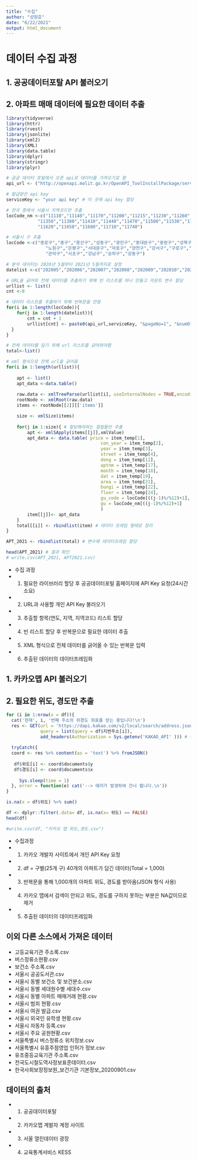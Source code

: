 ```yaml
---
title: "수집"
author: "성원호"
date: "6/22/2021"
output: html_document
---
```


# 데이터 수집 과정
## 1. 공공데이터포탈 API 불러오기
## 2. 아파트 매매 데이터에 필요한 데이터 추출
```r
library(tidyverse)
library(httr)
library(rvest)
library(jsonlite)
library(xml2)
library(XML)
library(data.table)
library(dplyr)
library(stringr)
library(plyr)

# 공공 데이터 포털에서 오픈 api로 데이터를 가져오기로 함
api_url <- ("http://openapi.molit.go.kr/OpenAPI_ToolInstallPackage/service/rest/RTMSOBJSvc/getRTMSDataSvcAptTradeDev")

# 발급받은 api key
serviceKey <- "your api key" # 이 곳에 api key 할당

# 전국 중에서 서울시 지역코드만 추출
locCode_nm <-c("11110","11140","11170","11200","11215","11230","11260","11290","11305","11320",
            "11350","11380","11410","11440","11470","11500","11530","11545","11560","11590",
            "11620","11650","11680","11710","11740")

# 서울시 구 추출
locCode <-c("종로구","중구","용산구","성동구","광진구","동대문구","중랑구","성북구","강북구","도봉구",
               "노원구","은평구","서대문구","마포구","양천구","강서구","구로구","금천구","영등포구","동작구",
               "관악구","서초구","강남구","송파구","강동구")

# 분석 데이터는 2020년 5월부터 2021년 5월까지로 설정
datelist <-c("202005","202006","202007","202008","202009","202010","202011","202012","202101","202102","202103","202104","202105")

# URL을 긁어와 전체 데이터를 추출하기 위해 빈 리스트를 하나 만들고 카운트 변수 할당
urllist <- list()
cnt <-0

# 데이터 리스트를 추출하기 위해 반복문을 만듬
for(i in 1:length(locCode)){
    for(j in 1:length(datelist)){
        cnt = cnt + 1
        urllist[cnt] <- paste0(api_url,serviceKey, "&pageNo=1", "&numOfRows=1000", "&LAWD_CD=",locCode[i],"&DEAL_YMD=", datelist[j]) 
  }
}

# 전체 데이터를 담기 위해 url 리스트를 긁어와야함
total<-list()

# xml 형식으로 전체 url을 긁어옴
for(i in 1:length(urllist)){
    
    apt <- list()
    apt_data <-data.table()
    
    raw.data <- xmlTreeParse(urllist[i], useInternalNodes = TRUE,encoding = "utf-8")
    rootNode <- xmlRoot(raw.data)
    items <- rootNode[[2]][['items']]

    size <- xmlSize(items)
    
    for(j in 1:size){ # 할당해야하는 컬럼들만 추출
        apt <- xmlSApply(items[[j]],xmlValue)
        apt_data <- data.table( price = item_temp[1],
                                    con_year = item_temp[2],
                                    year = item_temp[3],
                                    street = item_temp[4],
                                    dong = item_temp[11],
                                    aptnm = item_temp[17],
                                    month = item_temp[18],
                                    dat = item_temp[19],
                                    area = item_temp[21],
                                    bungi = item_temp[22],
                                    floor = item_temp[24],
                                    gu_code = locCode[((j-1)%/%12)+1],
                                    gu = locCode_nm[((j-1)%/%12)+1]
                                    )
        item[[j]]<- apt_data
    }
    total[[i]] <- rbindlist(item) # 데이터 프레임 형태로 정리
}

APT_2021 <- rbindlist(total) # 변수에 데이터프레임 할당

head(APT_2021) # 결과 확인
# write.csv(APT_2021, APT2021.csv)
```
* 수집 과정
* (1) 필요한 라이브러리 할당 후 공공데이터포털 홈페이지에 API Key 요청(24시간 소요)
* (2) URL과 사용할 개인 API Key 불러오기
* (3) 추출할 항목(연도, 지역, 지역코드) 리스트 할당
* (4) 빈 리스트 할당 후 반복문으로 필요한 데이터 추출
* (5) XML 형식으로 전체 데이터를 긁어올 수 있는 반복문 입력
* (6) 추출된 데이터의 데이터프레임화

## 1. 카카오맵 API 불러오기
## 2. 필요한 위도, 경도만 추출
```r
for (i in 1:nrow(x = df)){
  cat('현재', i, '번째 주소의 위경도 좌표를 얻는 중입니다!\n')
  res <- GET(url = 'https://dapi.kakao.com/v2/local/search/address.json',
             query = list(query = df$지번주소[i]),
             add_headers(Authorization = Sys.getenv('KAKAO_API' ))) # 이곳에 api키 할당
  
  tryCatch({
  coord <- res %>% content(as = 'text') %>% fromJSON()
  
   df$위도[i] <- coord$documents$y
   df$경도[i] <- coord$documents$x
   
     Sys.sleep(time = 1)
  }, error = function(e) cat('--> 에러가 발생하여 건너 뜁니다.\n'))
}

is.na(x = df$위도) %>% sum()

df <- dplyr::filter(.data= df, is.na(x= 위도) == FALSE)
head(df)

#write.csv(df, "카카오 맵 위도,경도.csv")
```
* 수집과정
* (1) 카카오 개발자 사이트에서 개인 API Key 요청
* (2) df = 구별(25개 구) 40개의 아파트가 담긴 데이터(Total = 1,000)
* (3) 반복문을 통해 1,000개의 아파트 위도, 경도를 받아옴(JSON 형식 사용)
* (4) 카카오 맵에서 검색이 안되고 위도, 경도를 구하지 못하는 부분은 NA값이므로 제거
* (5) 추출된 데이터의 데이터프레임화

## 이외 다른 소스에서 가져온 데이터
* 고등교육기관 주소록.csv
* 버스정류소현황.csv
* 보건소 주소록.csv
* 서울시 공공도서관.csv
* 서울시 동별 보건소 및 보건분소.csv
* 서울시 동별 세대원수별 세대수.csv
* 서울시 동별 아파트 매매거래 현황.csv
* 서울시 범죄 현황.csv
* 서울시 여권 발급.csv
* 서울시 외국인 유학생 현황.csv
* 서울시 자동차 등록.csv
* 서울시 주요 공원현황.csv
* 서울특별시 버스정류소 위치정보.csv
* 서울특별시 유흥주점영업 인허가 정보.csv
* 유초중등교육기관 주소록.csv
* 전국도시철도역사정보표준데이터.csv
* 한국사회보장정보원_보건기관 기본정보_20200901.csv

## 데이터의 출처
* 1. 공공데이터포탈
* 2. 카카오맵 계발자 계정 사이트
* 3. 서울 열린데이터 광장
* 4. 교육통계서비스 KESS